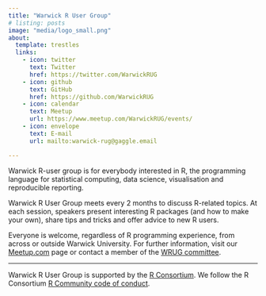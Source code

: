 ```yaml
---
title: "Warwick R User Group"
# listing: posts
image: "media/logo_small.png"
about:
  template: trestles
  links:
    - icon: twitter
      text: Twitter
      href: https://twitter.com/WarwickRUG
    - icon: github
      text: GitHub
      href: https://github.com/WarwickRUG
    - icon: calendar
      text: Meetup
      url: https://www.meetup.com/WarwickRUG/events/
    - icon: envelope
      text: E-mail
      url: mailto:warwick-rug@gaggle.email

---
```


Warwick R-user group is for everybody interested in R, the programming language for statistical computing, data science, visualisation and reproducible reporting.

Warwick R User Group meets every 2 months to discuss R-related topics. At each session, speakers present interesting R packages (and how to make your own), share tips and tricks and offer advice to new R users.

Everyone is welcome, regardless of R programming experience, from across or outside Warwick University. For further information, visit our [Meetup.com](https://www.meetup.com/WarwickRUG) page or contact a member of the [WRUG committee](about.html#committee).

---


Warwick R User Group is supported by the [R Consortium](https://www.r-consortium.org/).
We follow the R Consortium [R Community code of conduct](https://wiki.r-consortium.org/view/R_Consortium_and_the_R_Community_Code_of_Conduct).

<a rel="me" href="https://fosstodon.org/@WarwickRUG"></a>
